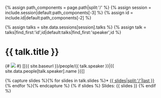{% assign path_components = page.path|split:'/' %}
{% assign session = include.session|default:path_components[-3] %}
{% assign id = include.id|default:path_components[-2] %}

{% assign talks = site.data.sessions[session].talks %}
{% assign talk = talks|find_first:'id',id|default:talks|find_first:'speaker',id %}

= {{ talk.title }} =
{# <img class="smallpic" src="{{ site.data.people[talk.speaker].image|default:'/media/person.png' }}"> #}
[[{{ site.baseurl }}/people/{{ talk.speaker }}|{{ site.data.people[talk.speaker].name }}]]

{% capture slides %}{% for slides in talk.slides %}* [[{{ slides }}|{{ slides|split:'/'|last }}]]
{% endfor %}{% endcapture %}
{% if slides %}
Slides:
{{ slides }}
{% endif %}


